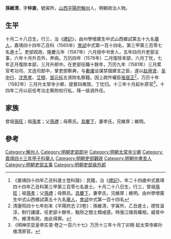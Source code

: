 {{明清人物信息框
| 姓名 = 孫維清
| 原名 =
| 圖片名稱= 
| 圖片大小 =
| 圖片說明 =  
| 最高職務 = 太常寺少卿
| 國家 = 大明 
| 爵位 =
| 籍貫 = [[山西|山西]][[平陽府|平陽府]][[解州|解州]]
| 族裔 = 
| 字號 = 
| 諡號 =
| 出生日期 = 壬寅十月二十八日
| 出生地點 =
| 逝世日期 = 卒年不詳 
| 逝世地點 =
| 墓葬 =
| 配偶 = 配李氏，累封恭人
| 親屬 = （子）懋德、懋謙、懋學、懋績<br>（孫）報學、報丁、報官
| 出身 =
* 嘉靖四十三年甲子科舉人
* 嘉靖四十四年乙丑科同進士出身
| 經歷 =
| 著作 =  
}}
'''孫維清'''{{BD|1542年||？年||}}，字'''仲直'''，號寅所，[[山西|山西]][[平陽府|平陽府]][[解州|解州]]人，明朝政治人物。

==生平==
十月二十八日生，行三，治《[[禮記|禮記]]》，由州學增廣生中式山西鄉試第五十九名[[舉人|舉人]]，嘉靖四十四年乙丑科（1565年）[[會試|會試]]中式第一百十四名，第三甲第三百零七名進士<ref>《嘉靖四十四年乙丑科進士登科錄》：民籍，治《[[禮記|禮記]]》，年二十四歲中式嘉靖四十四年乙丑科第三甲第三百零七名進士。十月二十八日生，行三，曾祖[[孫旺|孫旺]]；祖[[孫孝|孫孝]]；父[[孫禮|孫禮]]；母蔡氏。[[具慶下|具慶下]]，妻李氏，兄維厚；維明。由州學增廣生中式山西鄉試第五十九名[[舉人|舉人]]，[[會試|會試]]中式第一百十四名</ref>。吏部观政，隆慶元年（1567年）六月授中书舍人，五年四月升吏部主事，六年十月升员外，养病。万历四年（1576年）二月復除本部，六月丁忧，七年正月復除本部，三月升郎中。在吏部任職十餘年，万历九年（1581年）三月累官考功司、文选司郎中，掌吏部察典，与[[秦燿|秦燿]]设谋禁锢建言之臣，遂以[[赵用贤|赵用贤]]、[[吴中行|吴中行]]、[[沈思孝|沈思孝]]、[[艾穆|艾穆]]、[[邹元标|邹元标]]五贤附名察籍。因上疏忤權臣[[張居正|張居正]]<ref>清康煕四十七年刻本《平陽府志·23卷》：孫維清，字寅所，乙丑進士，德性温淳，制行謙謹，任吏部十餘年，黜陟之間士類咸感。時張江陵爲權相，威脅中外，維清有疏，由此得罪。</ref>，万历十年（1582年）三月升太常寺少卿，提督四夷馆，丁忧归。十三年十月起补原官<ref>《明神宗显皇帝实录·卷之一百六十七》万历十三年十月丁卯朔 起太常寺卿孙维清原官。</ref>，十四年二月以前任考功主察附权行私，降一级调外任。

==家族== 
曾祖[[孫旺|孫旺]]；祖[[孫孝|孫孝]]；父[[孫禮|孫禮]]；母蔡氏。[[具慶下|具慶下]]，妻李氏，兄維厚；維明。

==參考==
{{reflist}}

{{嘉靖四十四年乙丑科殿试金榜}}

{{Authority control}}
{{DEFAULTSORT:Sun孫}}
[[Category:解州人|Category:解州人]]
[[Category:明朝吏部郎中|Category:明朝吏部郎中]]
[[Category:明朝太常寺少卿|Category:明朝太常寺少卿]]
[[Category:嘉靖四十三年甲子科舉人|Category:嘉靖四十三年甲子科舉人]]
[[Category:明朝吏部觀政|Category:明朝吏部觀政]]
[[Category:明朝中書舍人|Category:明朝中書舍人]]
[[Category:明朝吏部主事|Category:明朝吏部主事]]
[[Category:明朝吏部員外郎|Category:明朝吏部員外郎]]